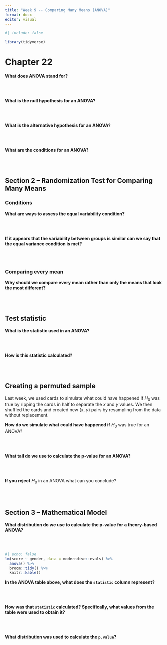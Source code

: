 ```yaml
---
title: "Week 9 -- Comparing Many Means (ANOVA)"
format: docx 
editor: visual
---
```


```r
#| include: false

library(tidyverse)
```

# Chapter 22

**What does ANOVA stand for?**

</br> </br>

**What is the null hypothesis for an ANOVA?**

</br> </br>

**What is the alternative hypothesis for an ANOVA?**

</br> </br>

**What are the conditions for an ANOVA?**

</br> </br>

## Section 2 -- Randomization Test for Comparing Many Means

### Conditions

**What are ways to assess the equal variability condition?**

</br> </br>

**If it appears that the variability between groups is similar can we say that the equal variance condition is met?**

</br> </br>

### Comparing every mean

**Why should we compare every mean rather than only the means that look the most different?**

</br> </br>

## Test statistic

**What is the statistic used in an ANOVA?**

</br> </br>

**How is this statistic calculated?**

</br> </br>

## Creating a permuted sample

Last week, we used cards to simulate what could have happened if $H_0$ was true by ripping the cards in half to separate the $x$ and $y$ values. We then shuffled the cards and created new ($x$, $y$) pairs by resampling from the data without replacement.

**How do we simulate what could have happened if** $H_0$ was true for an ANOVA?

</br> </br>

**What tail do we use to calculate the p-value for an ANOVA?**

</br> </br>

**If you reject** $H_0$ in an ANOVA what can you conclude?

</br> </br>

## Section 3 -- Mathematical Model

**What distribution do we use to calculate the p-value for a theory-based ANOVA?**

</br> </br>

```r
#| echo: false
lm(score ~ gender, data = moderndive::evals) %>% 
  anova() %>% 
  broom::tidy() %>% 
  knitr::kable()
```

**In the ANOVA table above, what does the `statistic` column represent?**

</br> </br>

**How was that `statistic` calculated? Specifically, what values from the table were used to obtain it?**

</br> </br>

**What distribution was used to calculate the `p.value`?**

</br> </br>
